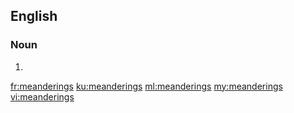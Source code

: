 ==English==

===Noun===
{{head|en}}

# {{plural of|meandering}}

[[fr:meanderings]]
[[ku:meanderings]]
[[ml:meanderings]]
[[my:meanderings]]
[[vi:meanderings]]